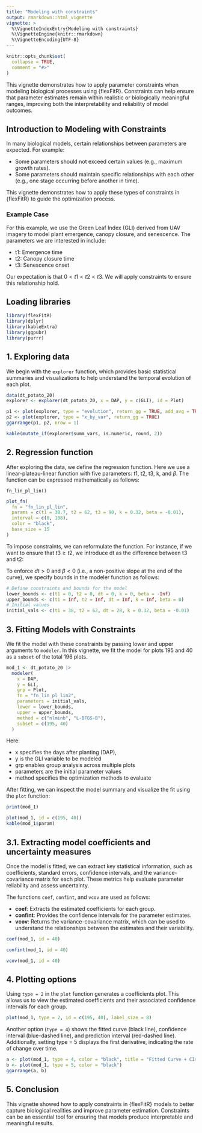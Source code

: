 ```yaml
---
title: "Modeling with constraints"
output: rmarkdown::html_vignette
vignette: >
  %\VignetteIndexEntry{Modeling with constraints}
  %\VignetteEngine{knitr::rmarkdown}
  %\VignetteEncoding{UTF-8}
---
```


```r
knitr::opts_chunk$set(
  collapse = TRUE,
  comment = "#>"
)
```

This vignette demonstrates how to apply parameter constraints when modeling 
biological processes using {flexFitR}. Constraints can help ensure that 
parameter estimates remain within realistic or biologically meaningful ranges, 
improving both the interpretability and reliability of model outcomes. 

## Introduction to Modeling with Constraints

In many biological models, certain relationships between parameters are 
expected. For example:

* Some parameters should not exceed certain values (e.g., maximum growth rates).
* Some parameters should maintain specific relationships with each other 
(e.g., one stage occurring before another in time).

This vignette demonstrates how to apply these types of constraints in {flexFitR} 
to guide the optimization process.

### Example Case

For this example, we use the Green Leaf Index (GLI) derived from UAV imagery to
model plant emergence, canopy closure, and senescence. 
The parameters we are interested in include:

* t1: Emergence time
* t2: Canopy closure time
* t3: Senescence onset

Our expectation is that $0 < t1 < t2 < t3$. We will apply constraints to ensure 
this relationship hold.

## Loading libraries

```r
library(flexFitR)
library(dplyr)
library(kableExtra)
library(ggpubr)
library(purrr)
```

## 1. Exploring data

We begin with the `explorer` function, which provides basic statistical 
summaries and visualizations to help understand the temporal evolution of
each plot.

```r
data(dt_potato_20)
explorer <- explorer(dt_potato_20, x = DAP, y = c(GLI), id = Plot)
```

```r
p1 <- plot(explorer, type = "evolution", return_gg = TRUE, add_avg = TRUE)
p2 <- plot(explorer, type = "x_by_var", return_gg = TRUE)
ggarrange(p1, p2, nrow = 1)
```

```r
kable(mutate_if(explorer$summ_vars, is.numeric, round, 2))
```

## 2. Regression function

After exploring the data, we define the regression function. Here we use a 
linear-plateau-linear function with five parameters: 
t1, t2, t3, k, and $\beta$. The function can be expressed mathematically as
follows:

`fn_lin_pl_lin()`

\begin{equation}
f(t; t_1, t_2, t_3, k, \beta) =
\begin{cases}
0 & \text{if } t < t_1 \\
\dfrac{k}{t_2 - t_1} \cdot (t - t_1) & \text{if } t_1 \leq t \leq t_2 \\
k & \text{if } t_2 \leq t \leq t_3 \\
k + \beta \cdot (t - t_3) & \text{if } t > t_3
\end{cases}
\end{equation}

```r
plot_fn(
  fn = "fn_lin_pl_lin",
  params = c(t1 = 38.7, t2 = 62, t3 = 90, k = 0.32, beta = -0.01),
  interval = c(0, 108),
  color = "black",
  base_size = 15
)
```

To impose constraints, we can reformulate the function. For instance, 
if we want to ensure that $t3 \geq t2$, we introduce dt as the difference between t3 
and t2:

\begin{equation}
f(t; t_1, t_2, dt, k, \beta) =
\begin{cases}
0 & \text{if } t < t_1 \\
\dfrac{k}{t_2 - t_1} \cdot (t - t_1) & \text{if } t_1 \leq t \leq t_2 \\
k & \text{if } t_2 \leq t \leq (t_2 + dt) \\
k + \beta \cdot (t - (t_2 + dt)) & \text{if } t > (t_2 + dt)
\end{cases}
\end{equation}

To enforce $dt > 0$ and $\beta < 0$ (i.e., a non-positive slope at the end of 
the curve), we specify bounds in the modeler function as follows:

```r
# Define constraints and bounds for the model
lower_bounds <- c(t1 = 0, t2 = 0, dt = 0, k = 0, beta = -Inf)
upper_bounds <- c(t1 = Inf, t2 = Inf, dt = Inf, k = Inf, beta = 0)
# Initial values
initial_vals <- c(t1 = 38, t2 = 62, dt = 28, k = 0.32, beta = -0.01)
```

## 3. Fitting Models with Constraints

We fit the model with these constraints by passing lower and upper arguments to 
`modeler`. In this vignette, we fit the model for plots 195 and 40 as a `subset`
of the total 196 plots.

```r
mod_1 <- dt_potato_20 |>
  modeler(
    x = DAP,
    y = GLI,
    grp = Plot,
    fn = "fn_lin_pl_lin2",
    parameters = initial_vals,
    lower = lower_bounds,
    upper = upper_bounds,
    method = c("nlminb", "L-BFGS-B"),
    subset = c(195, 40)
  )
```

Here:

* x specifies the days after planting (DAP),
* y is the GLI variable to be modeled
* grp enables group analysis across multiple plots
* parameters are the initial parameter values
* method specifies the optimization methods to evaluate

After fitting, we can inspect the model summary and visualize the fit using
the `plot` function:

```r
print(mod_1)
```

```r
plot(mod_1, id = c(195, 40))
kable(mod_1$param)
```

## 3.1. Extracting model coefficients and uncertainty measures

Once the model is fitted, we can extract key statistical information, such as 
coefficients, standard errors, confidence intervals, and the variance-covariance
matrix for each plot. These metrics help evaluate parameter reliability and 
assess uncertainty.

The functions `coef`, `confint`, and `vcov` are used as follows:

* **coef**: Extracts the estimated coefficients for each group.
* **confint**: Provides the confidence intervals for the parameter estimates.
* **vcov**: Returns the variance-covariance matrix, which can be used 
to understand the relationships between the estimates and their variability.

```r
coef(mod_1, id = 40)
```
```r
confint(mod_1, id = 40)
```

```r
vcov(mod_1, id = 40)
```

## 4. Plotting options

Using `type = 2` in the `plot` function generates a coefficients plot.
This allows us to view the estimated coefficients and their associated
confidence intervals for each group.

```r
plot(mod_1, type = 2, id = c(195, 40), label_size = 8)
```

Another option (`type = 4`) shows the fitted curve (black line), confidence
interval (blue-dashed line), and prediction interval (red-dashed line).
Additionally, setting type = 5 displays the first derivative, indicating the
rate of change over time.

```r
a <- plot(mod_1, type = 4, color = "black", title = "Fitted Curve + CIs & PIs")
b <- plot(mod_1, type = 5, color = "black")
ggarrange(a, b)
```

## 5. Conclusion

This vignette showed how to apply constraints in {flexFitR} models to better
capture biological realities and improve parameter estimation. Constraints can 
be an essential tool for ensuring that models produce interpretable and
meaningful results.

